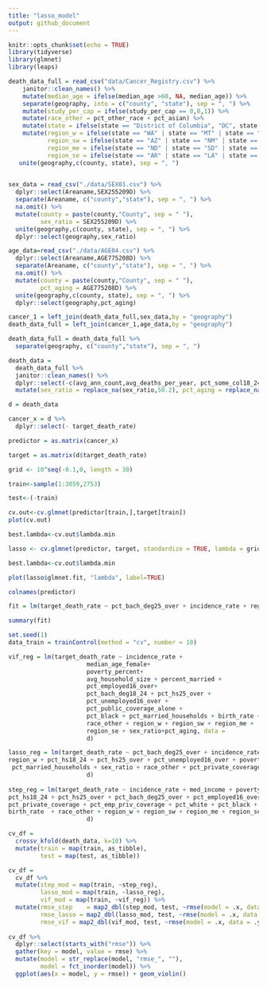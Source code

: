 ```yaml
---
title: "lasso_model"
output: github_document
---
```


```r
knitr::opts_chunk$set(echo = TRUE)
library(tidyverse)
library(glmnet)
library(leaps)
```

```r
death_data_full = read_csv("data/Cancer_Registry.csv") %>%
    janitor::clean_names() %>%
    mutate(median_age = ifelse(median_age >60, NA, median_age)) %>%
    separate(geography, into = c("county", "state"), sep = ", ") %>%
    mutate(study_per_cap = ifelse(study_per_cap == 0,0,1)) %>%
    mutate(race_other = pct_other_race + pct_asian) %>%
    mutate(state = ifelse(state == "District of Columbia", "DC", state.abb[match(state, state.name)])) %>% 
    mutate(region_w = ifelse(state == "WA" | state == "MT" | state == "ID" | state == "OR" | state == "WY" | state == "NV" | state == "UT" | state == "CO" | state == "CA", 1, 0),
           region_sw = ifelse(state == "AZ" | state == "NM" | state == "TX" | state == "OK", 1, 0),
           region_me = ifelse(state == "ND" | state == "SD" | state == "NE" | state == "KS" | state == "MN" | state == "IA" | state == "MO" | state == "WI" | state == "IL" | state == "MI" | state == "IN" | state == "OH", 1, 0),
           region_se = ifelse(state == "AR" | state == "LA" | state == "MS" | state == "AL" | state == "GA" | state == "FL" | state == "SC" | state == "NC" | state == "TN" | state == "KY" | state == "VA" | state == "WV" | state == "MD" | state == "DC" , 1, 0)) %>% 
   unite(geography,c(county, state), sep = ", ")
    

sex_data = read_csv("./data/SEX01.csv") %>% 
  dplyr::select(Areaname,SEX255209D) %>% 
  separate(Areaname, c("county","state"), sep = ", ") %>% 
  na.omit() %>% 
  mutate(county = paste(county,"County", sep = " "),
         sex_ratio = SEX255209D) %>% 
  unite(geography,c(county, state), sep = ", ") %>% 
  dplyr::select(geography,sex_ratio)

age_data=read_csv("./data/AGE04.csv") %>% 
  dplyr::select(Areaname,AGE775208D) %>% 
  separate(Areaname, c("county","state"), sep = ", ") %>% 
  na.omit() %>% 
  mutate(county = paste(county,"County", sep = " "),
         pct_aging = AGE775208D) %>% 
  unite(geography,c(county, state), sep = ", ") %>% 
  dplyr::select(geography,pct_aging)

cancer_1 = left_join(death_data_full,sex_data,by = "geography")
death_data_full = left_join(cancer_1,age_data,by = "geography") 

death_data_full = death_data_full %>% 
  separate(geography, c("county","state"), sep = ", ")

death_data =
  death_data_full %>%
  janitor::clean_names() %>%
  dplyr::select(-c(avg_ann_count,avg_deaths_per_year, pct_some_col18_24, binned_inc, county, pct_asian, pct_other_race,state)) %>% 
  mutate(sex_ratio = replace_na(sex_ratio,50.2), pct_aging = replace_na(pct_aging,15.58), pct_private_coverage_alone = replace_na(pct_private_coverage_alone,48.48), pct_employed16_over = replace_na(pct_employed16_over,48.48), median_age = replace_na(median_age,40.82))
```

```r
d = death_data

cancer_x = d %>%
  dplyr::select(- target_death_rate)

predictor = as.matrix(cancer_x)

target = as.matrix(d$target_death_rate)

grid <- 10^seq(-0.1,0, length = 30)

train<-sample(1:3059,2753)

test<-(-train)

cv.out<-cv.glmnet(predictor[train,],target[train])
plot(cv.out)

best.lambda<-cv.out$lambda.min

lasso <- cv.glmnet(predictor, target, standardize = TRUE, lambda = grid)

best.lambda<-cv.out$lambda.min

plot(lasso$glmnet.fit, "lambda", label=TRUE)

colnames(predictor)
```


```r
fit = lm(target_death_rate ~ pct_bach_deg25_over + incidence_rate + region_w + pct_hs18_24 + pct_hs25_over + pct_unemployed16_over + poverty_percent + region_se + pct_married_households + sex_ratio + race_other + pct_private_coverage, data = d)

summary(fit)
```

```r
set.seed(1)
data_train = trainControl(method = "cv", number = 10)

vif_reg = lm(target_death_rate ~ incidence_rate +
                      median_age_female+
                      poverty_percent+
                      avg_household_size + percent_married +
                      pct_employed16_over+
                      pct_bach_deg18_24 + pct_hs25_over +
                      pct_unemployed16_over + 
                      pct_public_coverage_alone + 
                      pct_black + pct_married_households + birth_rate +
                      race_other + region_w + region_sw + region_me +
                      region_se + sex_ratio+pct_aging, data =
                      d)

lasso_reg = lm(target_death_rate ~ pct_bach_deg25_over + incidence_rate +
region_w + pct_hs18_24 + pct_hs25_over + pct_unemployed16_over + poverty_percent + region_se +
 pct_married_households + sex_ratio + race_other + pct_private_coverage, data =
                      d)
  
step_reg = lm(target_death_rate ~ incidence_rate + med_income + poverty_percent  + median_age_male + percent_married +
pct_hs18_24 + pct_hs25_over + pct_bach_deg25_over + pct_employed16_over + pct_unemployed16_over  +
pct_private_coverage + pct_emp_priv_coverage + pct_white + pct_black + pct_married_households +
birth_rate  + race_other + region_w + region_sw + region_me + region_se + sex_ratio + pct_aging, data =
                      d)

cv_df =
  crossv_kfold(death_data, k=10) %>% 
  mutate(train = map(train, as_tibble),
         test = map(test, as_tibble))

cv_df = 
  cv_df %>% 
  mutate(step_mod = map(train, ~step_reg),
         lasso_mod = map(train, ~lasso_reg),
         vif_mod = map(train, ~vif_reg)) %>% 
  mutate(rmse_step    = map2_dbl(step_mod, test, ~rmse(model = .x, data = .y)),
         rmse_lasso = map2_dbl(lasso_mod, test, ~rmse(model = .x, data = .y)),
         rmse_vif = map2_dbl(vif_mod, test, ~rmse(model = .x, data = .y)))
  
cv_df %>% 
  dplyr::select(starts_with("rmse")) %>% 
  gather(key = model, value = rmse) %>% 
  mutate(model = str_replace(model, "rmse_", ""),
         model = fct_inorder(model)) %>% 
  ggplot(aes(x = model, y = rmse)) + geom_violin()
```




